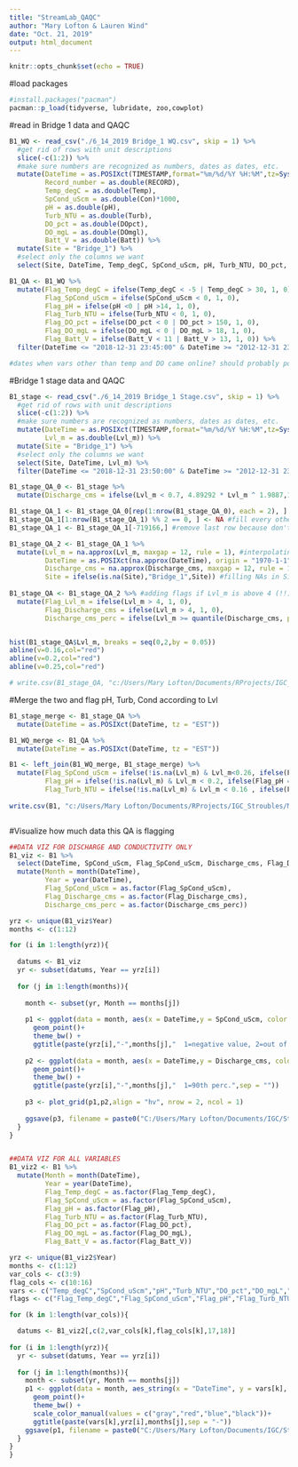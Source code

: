 ```yaml
---
title: "StreamLab_QAQC"
author: "Mary Lofton & Lauren Wind"
date: "Oct. 21, 2019"
output: html_document
---
```


```r
knitr::opts_chunk$set(echo = TRUE)
```

#load packages
```r
#install.packages("pacman")
pacman::p_load(tidyverse, lubridate, zoo,cowplot)
```

#read in Bridge 1 data and QAQC
```r
B1_WQ <- read_csv("./6_14_2019 Bridge_1 WQ.csv", skip = 1) %>%
  #get rid of rows with unit descriptions
  slice(-c(1:2)) %>%
  #make sure numbers are recognized as numbers, dates as dates, etc.
  mutate(DateTime = as.POSIXct(TIMESTAMP,format="%m/%d/%Y %H:%M",tz=Sys.timezone()),
         Record_number = as.double(RECORD),
         Temp_degC = as.double(Temp),
         SpCond_uScm = as.double(Con)*1000,
         pH = as.double(pH),
         Turb_NTU = as.double(Turb),
         DO_pct = as.double(DOpct),
         DO_mgL = as.double(DOmgl),
         Batt_V = as.double(Batt)) %>%
  mutate(Site = "Bridge_1") %>%
  #select only the columns we want
  select(Site, DateTime, Temp_degC, SpCond_uScm, pH, Turb_NTU, DO_pct, DO_mgL, Batt_V) 

B1_QA <- B1_WQ %>%
  mutate(Flag_Temp_degC = ifelse(Temp_degC < -5 | Temp_degC > 30, 1, 0),
         Flag_SpCond_uScm = ifelse(SpCond_uScm < 0, 1, 0),
         Flag_pH = ifelse(pH <0 | pH >14, 1, 0),
         Flag_Turb_NTU = ifelse(Turb_NTU < 0, 1, 0), 
         Flag_DO_pct = ifelse(DO_pct < 0 | DO_pct > 150, 1, 0),
         Flag_DO_mgL = ifelse(DO_mgL < 0 | DO_mgL > 18, 1, 0),
         Flag_Batt_V = ifelse(Batt_V < 11 | Batt_V > 13, 1, 0)) %>%
  filter(DateTime <= "2018-12-31 23:45:00" & DateTime >= "2012-12-31 23:45:00")

#dates when vars other than temp and DO came online? should probably populate w/ NAs

```

#Bridge 1 stage data and QAQC
```r
B1_stage <- read_csv("./6_14_2019 Bridge_1 Stage.csv", skip = 1) %>%
  #get rid of rows with unit descriptions
  slice(-c(1:2)) %>%
  #make sure numbers are recognized as numbers, dates as dates, etc.
  mutate(DateTime = as.POSIXct(TIMESTAMP,format="%m/%d/%Y %H:%M",tz=Sys.timezone()),
         Lvl_m = as.double(Lvl_m)) %>%
  mutate(Site = "Bridge_1") %>%
  #select only the columns we want
  select(Site, DateTime, Lvl_m) %>%
  filter(DateTime <= "2018-12-31 23:50:00" & DateTime >= "2012-12-31 23:50:00")

B1_stage_QA_0 <- B1_stage %>%
  mutate(Discharge_cms = ifelse(Lvl_m < 0.7, 4.89292 * Lvl_m ^ 1.9887,13.599 * Lvl_m - 7.0945)) #function to calculate discharge

B1_stage_QA_1 <- B1_stage_QA_0[rep(1:nrow(B1_stage_QA_0), each = 2), ] #duplicate every row
B1_stage_QA_1[1:nrow(B1_stage_QA_1) %% 2 == 0, ] <- NA #fill every other row with NA so can interpolate 5-min values
B1_stage_QA_1 <- B1_stage_QA_1[-719166,] #remove last row because don't need to interpolate beyond 12-31-2018 23:50:00

B1_stage_QA_2 <- B1_stage_QA_1 %>%
  mutate(Lvl_m = na.approx(Lvl_m, maxgap = 12, rule = 1), #interpolating between NAs for water level
         DateTime = as.POSIXct(na.approx(DateTime), origin = "1970-1-1", maxgap = 12, rule = 1), #interpolating between NAs for DateTime
         Discharge_cms = na.approx(Discharge_cms, maxgap = 12, rule = 1), #interpolating between NAs for Discharge
         Site = ifelse(is.na(Site),"Bridge_1",Site)) #filling NAs in Site column with "Bridge 1"
  
B1_stage_QA <- B1_stage_QA_2 %>% #adding flags if Lvl_m is above 4 (!!)
  mutate(Flag_Lvl_m = ifelse(Lvl_m > 4, 1, 0),
         Flag_Discharge_cms = ifelse(Lvl_m > 4, 1, 0),
         Discharge_cms_perc = ifelse(Lvl_m >= quantile(Discharge_cms, probs = 0.90, na.rm = TRUE),1,0)) #adding flag for 90th percentile of Discharge


hist(B1_stage_QA$Lvl_m, breaks = seq(0,2,by = 0.05))
abline(v=0.16,col="red")
abline(v=0.2,col="red")
abline(v=0.25,col="red")

# write.csv(B1_stage_QA, "c:/Users/Mary Lofton/Documents/RProjects/IGC_Stroubles/MakeEMLBridge1/stage_temp.csv",row.names = FALSE)


```

#Merge the two and flag pH, Turb, Cond according to Lvl
```r
B1_stage_merge <- B1_stage_QA %>%
  mutate(DateTime = as.POSIXct(DateTime, tz = "EST"))

B1_WQ_merge <- B1_QA %>%
  mutate(DateTime = as.POSIXct(DateTime, tz = "EST"))

B1 <- left_join(B1_WQ_merge, B1_stage_merge) %>%
  mutate(Flag_SpCond_uScm = ifelse(!is.na(Lvl_m) & Lvl_m<0.26, ifelse(Flag_SpCond_uScm == 0,2,12), Flag_SpCond_uScm),
         Flag_pH = ifelse(!is.na(Lvl_m) & Lvl_m < 0.2, ifelse(Flag_pH == 0,2,12), Flag_pH),
         Flag_Turb_NTU = ifelse(!is.na(Lvl_m) & Lvl_m < 0.16 , ifelse(Flag_Turb_NTU == 0,2,12), Flag_Turb_NTU)) 
  
write.csv(B1, "c:/Users/Mary Lofton/Documents/RProjects/IGC_Stroubles/MakeEMLBridge1/Bridge_1.csv",row.names = FALSE)



```



#Visualize how much data this QA is flagging
```r
##DATA VIZ FOR DISCHARGE AND CONDUCTIVITY ONLY
B1_viz <- B1 %>%
  select(DateTime, SpCond_uScm, Flag_SpCond_uScm, Discharge_cms, Flag_Discharge_cms, Discharge_cms_perc) %>%
  mutate(Month = month(DateTime),
         Year = year(DateTime),
         Flag_SpCond_uScm = as.factor(Flag_SpCond_uScm),
         Flag_Discharge_cms = as.factor(Flag_Discharge_cms),
         Discharge_cms_perc = as.factor(Discharge_cms_perc)) 

yrz <- unique(B1_viz$Year)
months <- c(1:12)

for (i in 1:length(yrz)){
  
  datums <- B1_viz
  yr <- subset(datums, Year == yrz[i])
  
  for (j in 1:length(months)){
    
    month <- subset(yr, Month == months[j])
    
    p1 <- ggplot(data = month, aes(x = DateTime,y = SpCond_uScm, color = Flag_SpCond_uScm))+
      geom_point()+
      theme_bw() +
      ggtitle(paste(yrz[i],"-",months[j],"  1=negative value, 2=out of water",sep = ""))
    
    p2 <- ggplot(data = month, aes(x = DateTime,y = Discharge_cms, color = Discharge_cms_perc))+
      geom_point()+
      theme_bw() +
      ggtitle(paste(yrz[i],"-",months[j],"  1=90th perc.",sep = ""))
    
    p3 <- plot_grid(p1,p2,align = "hv", nrow = 2, ncol = 1)
    
    ggsave(p3, filename = paste0("C:/Users/Mary Lofton/Documents/IGC/Stroubles_project/EDI_data_viz/Cond+Discharge/",paste("Cond_Discharge",yrz[i],months[j],sep = "-"),".png"),height = 14, width = 14, units = "in", scale = 0.5)
  }
}


##DATA VIZ FOR ALL VARIABLES
B1_viz2 <- B1 %>%
  mutate(Month = month(DateTime),
         Year = year(DateTime),
         Flag_Temp_degC = as.factor(Flag_Temp_degC),
         Flag_SpCond_uScm = as.factor(Flag_SpCond_uScm),
         Flag_pH = as.factor(Flag_pH),
         Flag_Turb_NTU = as.factor(Flag_Turb_NTU),
         Flag_DO_pct = as.factor(Flag_DO_pct),
         Flag_DO_mgL = as.factor(Flag_DO_mgL),
         Flag_Batt_V = as.factor(Flag_Batt_V)) 

yrz <- unique(B1_viz2$Year)
months <- c(1:12)
var_cols <- c(3:9)
flag_cols <- c(10:16)
vars <- c("Temp_degC","SpCond_uScm","pH","Turb_NTU","DO_pct","DO_mgL","Batt_V")
flags <- c("Flag_Temp_degC","Flag_SpCond_uScm","Flag_pH","Flag_Turb_NTU","Flag_DO_pct","Flag_DO_mgL","Flag_Batt_V")

for (k in 1:length(var_cols)){

  datums <- B1_viz2[,c(2,var_cols[k],flag_cols[k],17,18)]
  
for (i in 1:length(yrz)){
  yr <- subset(datums, Year == yrz[i])
  
  for (j in 1:length(months)){
    month <- subset(yr, Month == months[j])
    p1 <- ggplot(data = month, aes_string(x = "DateTime", y = vars[k], colour = flags[k]))+
      geom_point()+
      theme_bw() +
      scale_color_manual(values = c("gray","red","blue","black"))+
      ggtitle(paste(vars[k],yrz[i],months[j],sep = "-"))
    ggsave(p1, filename = paste0("C:/Users/Mary Lofton/Documents/IGC/Stroubles_project/EDI_data_viz/",paste(vars[k],yrz[i],months[j],sep = "-"),".png"),height = 7, width = 14, units = "in")
  }
}
}
```



